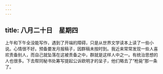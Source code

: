 ```yaml
---
---
---
```

title: 八月二十日　星期四
---




上午和下午全没能写作，遇到了开端的障碍，只是从世界文学读本上读了一些小说。心情很不好。预备要发月报稿子，因群稿未按时到。我近来常常发现一些人喜欢责备别人，而自己就坠落在这被责备之中，群就是这样人中之一。有统治思想的人也很多。下去帮同秘书处筹写提起公诉欧明才的呈子，他们略去了“枪毙”那一条了。